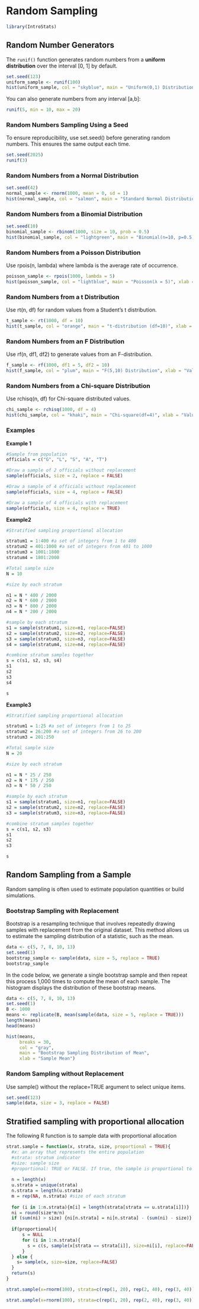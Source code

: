 

# Random Sampling

```{r}
library(IntroStats)
```

## Random Number Generators

The `runif()` function generates random numbers from a **uniform distribution** over the interval [0, 1] by default.

```{r}
set.seed(123)
uniform_sample <- runif(100)
hist(uniform_sample, col = "skyblue", main = "Uniform(0,1) Distribution", xlab = "Value")
```

You can also generate numbers from any interval [a,b]:

```{r}
runif(5, min = 10, max = 20)

```

### Random Numbers Sampling Using a Seed

To ensure reproducibility, use set.seed() before generating random numbers. This ensures the same output each time.

```{r}
set.seed(2025)
runif(3)
```

### Random Numbers from a Normal Distribution

```{r}
set.seed(42)
normal_sample <- rnorm(1000, mean = 0, sd = 1)
hist(normal_sample, col = "salmon", main = "Standard Normal Distribution", xlab = "Value")

```

### Random Numbers from a Binomial Distribution

```{r}
set.seed(10)
binomial_sample <- rbinom(1000, size = 10, prob = 0.5)
hist(binomial_sample, col = "lightgreen", main = "Binomial(n=10, p=0.5)", xlab = "Successes")

```

### Random Numbers from a Poisson Distribution

Use rpois(n, lambda) where lambda is the average rate of occurrence.

```{r}
poisson_sample <- rpois(1000, lambda = 5)
hist(poisson_sample, col = "lightblue", main = "Poisson(λ = 5)", xlab = "Count")

```

### Random Numbers from a t Distribution

Use rt(n, df) for random values from a Student's t distribution.

```{r}
t_sample <- rt(1000, df = 10)
hist(t_sample, col = "orange", main = "t-distribution (df=10)", xlab = "Value")
```

### Random Numbers from an F Distribution

Use rf(n, df1, df2) to generate values from an F-distribution.

```{r}
f_sample <- rf(1000, df1 = 5, df2 = 10)
hist(f_sample, col = "plum", main = "F(5,10) Distribution", xlab = "Value", xlim = c(0,5))
```

### Random Numbers from a Chi-square Distribution

Use rchisq(n, df) for Chi-square distributed values.

```{r}
chi_sample <- rchisq(1000, df = 4)
hist(chi_sample, col = "khaki", main = "Chi-square(df=4)", xlab = "Value")
```

### Examples

**Example 1**

```{r}
#Sample from population
officials = c("G", "L", "S", "A", "T")

#Draw a sample of 2 officials without replacement
sample(officials, size = 2, replace = FALSE)

#Draw a sample of 4 officials without replacement
sample(officials, size = 4, replace = FALSE)

#Draw a sample of 4 officials with replacement
sample(officials, size = 4, replace = TRUE)

```
**Example2**

```{r}

#Stratified sampling proportional allocation

stratum1 = 1:400 #a set of integers from 1 to 400
stratum2 = 401:1000 #a set of integers from 401 to 1000
stratum3 = 1001:1800
stratum4 = 1801:2000

#Total sample size
N = 10

#size by each stratum

n1 = N * 400 / 2000
n2 = N * 600 / 2000
n3 = N * 800 / 2000
n4 = N * 200 / 2000

#sample by each stratum
s1 = sample(stratum1, size=n1, replace=FALSE)
s2 = sample(stratum2, size=n2, replace=FALSE)
s3 = sample(stratum3, size=n3, replace=FALSE)
s4 = sample(stratum4, size=n4, replace=FALSE)

#combine stratum samples together
s = c(s1, s2, s3, s4)
s1
s2
s3
s4

s
```

**Example3**

```{r}

#Stratified sampling proportional allocation

stratum1 = 1:25 #a set of integers from 1 to 25
stratum2 = 26:200 #a set of integers from 26 to 200
stratum3 = 201:250

#Total sample size
N = 20

#size by each stratum

n1 = N * 25 / 250
n2 = N * 175 / 250
n3 = N * 50 / 250

#sample by each stratum
s1 = sample(stratum1, size=n1, replace=FALSE)
s2 = sample(stratum2, size=n2, replace=FALSE)
s3 = sample(stratum3, size=n3, replace=FALSE)

#combine stratum samples together
s = c(s1, s2, s3)
s1
s2
s3

s
```

## Random Sampling from a Sample

Random sampling is often used to estimate population quantities or build simulations.

### Bootstrap Sampling with Replacement

Bootstrap is a resampling technique that involves repeatedly drawing samples with replacement from the original dataset. This method allows us to estimate the sampling distribution of a statistic, such as the mean.

```{r}
data <- c(5, 7, 8, 10, 13)
set.seed(1)
bootstrap_sample <- sample(data, size = 5, replace = TRUE)
bootstrap_sample
```
In the code below, we generate a single bootstrap sample and then repeat this process 1,000 times to compute the mean of each sample. The histogram displays the distribution of these bootstrap means.

```{r}
data <- c(5, 7, 8, 10, 13)
set.seed(1)
B <- 1000
means <- replicate(B, mean(sample(data, size = 5, replace = TRUE)))
length(means) 
head(means)   

hist(means,
     breaks = 30,
     col = "gray",
     main = "Bootstrap Sampling Distribution of Mean",
     xlab = "Sample Mean")
```


### Random Sampling without Replacement
Use sample() without the replace=TRUE argument to select unique items.

```{r}

set.seed(123)
sample(data, size = 3, replace = FALSE)
```


## Stratified sampling with proportional allocation

The following R function is to sample data with proportional allocation
```{r}
strat.sample = function(x, strata, size, proportional = TRUE){
  #x: an array that represents the entire population
  #strata: stratum indicator
  #size: sample size
  #proportional: TRUE or FALSE. If true, the sample is proportional to the strata size.
  
  n = length(x)
  u.strata = unique(strata)
  n.strata = length(u.strata)
  m = rep(NA, n.strata) #size of each stratum
  
  for (i in 1:n.strata){m[i] = length(strata[strata == u.strata[i]])}
  ni = round(size*m/n)
  if (sum(ni) > size) {ni[n.strata] = ni[n.strata] - (sum(ni) - size)} else if (sum(ni) < size) {ni[n.strata] = ni[n.strata] + (size-sum(ni))}
  
  if(proportional){
      s = NULL
      for (i in 1:n.strata){
        s = c(s, sample(x[strata == strata[i]], size=ni[i], replace=FALSE))
      }
  } else {
    s= sample(x, size=size, replace=FALSE)
  }
  return(s)
}

strat.sample(x=rnorm(100), strata=c(rep(1, 20), rep(2, 40), rep(3, 40)), size=10, proportional = TRUE)

strat.sample(x=rnorm(100), strata=c(rep(1, 20), rep(2, 40), rep(3, 40)), size=12, proportional = TRUE)
```





